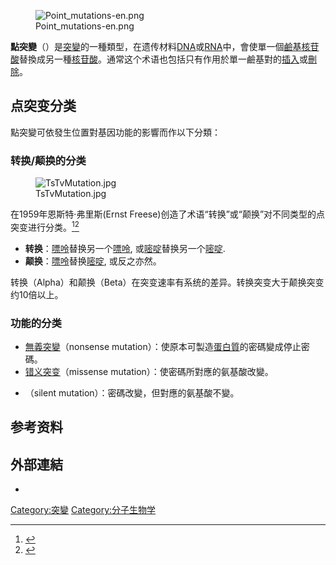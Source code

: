 [[File:Point_mutations-en.png|thumb]]

'''點突變'''（{{lang-en|point mutation}}）是[[突變|突變]]的一種類型，在遗传材料[[脱氧核糖核酸|DNA]]或[[核糖核酸|RNA]]中，會使單一個[[鹼基|鹼基]][[核苷酸|核苷酸]]替換成另一種[[核苷酸|核苷酸]]。通常这个术语也包括只有作用於單一鹼基對的[[插入_(遺傳學)|插入]]或[[刪除_(遺傳學)|刪除]]。

== 点突变分类 ==
點突變可依發生位置對基因功能的影響而作以下分類：
=== 转换/颠换的分类 ===
[[File:TsTvMutation.jpg|thumb]]

在1959年恩斯特·弗里斯(Ernst Freese)创造了术语“转换”或“颠换”对不同类型的点突变进行分类。<ref>{{cite journal |author=Freese, Ernst |title=The difference between spontaneous and base-analogue induced mutations of phage T4 |journal=Proc. Natl. Acad. Sci. U.S.A. |volume=45 |issue=4 |pages=622–33 |date=April 1959 |pmid=16590424 |pmc=222607 |doi=10.1073/pnas.45.4.622}}</ref><ref>{{cite journal | author=Freese, Ernst | title=The Specific Mutagenic Effect of Base Analogues on Phage T4 | journal=J. Mol. Biol. | year=1959 | pages=87–105 | volume=1 | doi=10.1016/S0022-2836(59)80038-3 | issue=2 }}</ref>

* '''转换'''：[[嘌呤|嘌呤]]替换另一个[[嘌呤|嘌呤]], 或[[嘧啶|嘧啶]]替换另一个[[嘧啶|嘧啶]].
* '''颠换'''：[[嘌呤|嘌呤]]替换[[嘧啶|嘧啶]], 或反之亦然。

转换（Alpha）和颠换（Beta）在突变速率有系统的差异。转换突变大于颠换突变约10倍以上。

=== 功能的分类 ===
* [[無義突變|無義突變]]（nonsense mutation）：使原本可製造[[蛋白質|蛋白質]]的密碼變成停止密碼。
* [[错义突变|错义突变]]（missense mutation）：使密碼所對應的氨基酸改變。
* {{le|沉默突变|silent mutation}}（silent mutation）：密碼改變，但對應的氨基酸不變。

== 参考资料 ==
{{reflist}}

==外部連結==
{{Commons category|Point mutation}}
* {{MeshName|Point+Mutation}}

{{突变}}

[[Category:突變|Category:突變]]
[[Category:分子生物学|Category:分子生物学]]